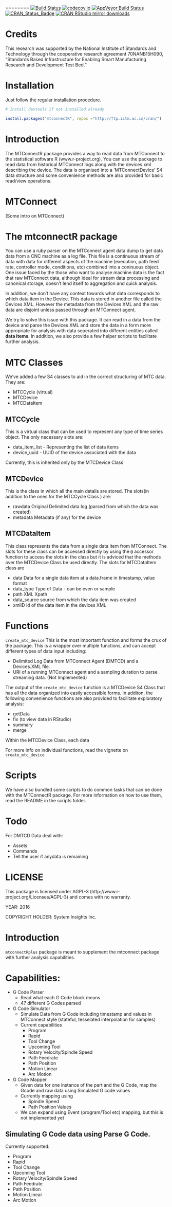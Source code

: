 ========
[![Build Status](https://travis-ci.org/systeminsights/mtconnectR.svg?branch=master)](https://travis-ci.org/systeminsights/mtconnectR)
[![codecov.io](https://codecov.io/github/systeminsights/mtconnectR/coverage.svg?branch=master)](https://codecov.io/github/systeminsights/mtconnectR?branch=master)
[![AppVeyor Build Status](https://ci.appveyor.com/api/projects/status/github/systeminsights/mtconnectR?branch=master&svg=true)](https://ci.appveyor.com/project/systeminsights/mtconnectR)
[![CRAN_Status_Badge](http://www.r-pkg.org/badges/version/mtconnectR)](http://cran.r-project.org/package=mtconnectR)
[![CRAN RStudio mirror downloads](http://cranlogs.r-pkg.org/badges/mtconnectR)](http://www.r-pkg.org/pkg/mtconnectR)

# Credits

This research was supported by the National Institute of Standards and Technology through the cooperative research agreement 70NANB15H090, “Standards Based Infrastructure for Enabling Smart Manufacturing Research and Development Test Bed.”

# Installation

Just follow the regular installation procedure.

```r
# Install devtools if not installed already

install.packages("mtconnectR", repos ="http://ftp.iitm.ac.in/cran/")

```

# Introduction

The MTConnectR package provides a way to read data from MTConnect to the statistical software R (www.r-project.org).  You can use the package to read data from historical MTConnect logs along with the devices.xml describing the device. The data is organised into a 'MTConnectDevice' S4 data structure and some convenience methods are also provided for basic read/view operations.

# MTConnect 
(Some intro on MTConnect)

# The mtconnectR package

You can use a ruby parser on the MTConnect agent data dump to get data data from a CNC machine as a log file. This file is a continuous stream of data with data for different aspects of the machine (execution, path feed rate, controller mode, conditions, etc) combined into a coninuous object. One issue faced by the those who want to analyse machine data is the fact that raw MTConnect data, although ideal for stream data processing and canonical storage, doesn't lend itself to aggregation and quick analysis. 

In addition, we don't have any context towards what data corresponds to which data item in the Device. This data is stored in another file called the Devices XML. However the metadata from the Devices XML and the raw data are disjoint unless passed through an MTConnect agent. 

We try to solve this issue with this package. It can read in a data from the device and parse the Devices XML and store the data in a form more appropriate for analysis with data seperated into different entities called **data items**. In addition, we also provide  a few helper scripts to facilitate further analysis. 

# MTC Classes

We've added a few S4 classes to aid in the correct structuring of MTC data. They are:

* MTCCycle (virtual)
* MTCDevice
* MTCDataItem

## MTCCycle

This is a virtual class that can be used to represent any type of time series object. The only necessary
slots are:

* data_item_list - Representing the list of data items
* device_uuid - UUID of the device associated with the data

Currently, this is inherited only by the MTCDevice Class

## MTCDevice

This is the class in which all the main details are stored. The slots(in addition to the ones for the MTCCycle Class ) are:

* rawdata Original Delimited data log (parsed from which the data was created)
* metadata Metadata (if any) for the device

## MTCDataItem

This class represents the data from a single data item from MTConnect. The slots for these class can be accessed
directly by using the `@` accessor function to access the slots in the class but it is adviced that the methods over the MTCDevice Class be used directly. The slots for MTCDataItem class are

* data Data for a single data item at a data.frame in timestamp, value format
* data_type Type of Data - can be even or sample
* path XML Xpath
* data_source source from which the data item was created
* xmlID id of the data item in the devices XML


# Functions

`create_mtc_device` This is the most important function and forms the crux of the package. This is a wrapper over multiple functions, and can accept different types of data input including:

* Delimited Log Data from MTConnect Agent (DMTCD) and a Devices.XML file.
* URI of a running MTConnect agent and a sampling duration to parse streaming data. (Not Implemented)

The output of the `create_mtc_device` function is a MTCDevice S4 Class that has all the data organized into easily accessible forms. In additon, the following convenience functions are also provided to facilitate exploratory analysis:

* getData
* fix (to view data in RStudio)
* summary
* merge

Within the MTCDevice Class, each data

For more info on individual functions, read the vignette on `create_mtc_device`

# Scripts

We have also bundled some scripts to do common tasks that can be done with the MTConnectR
package. For more information on how to use them, read the README in the scripts folder.

# Todo

For DMTCD Data deal with:

* Assets
* Commands
* Tell the user if anydata is remaining

# LICENSE

This package is licensed under AGPL-3 (http://www.r-project.org/Licenses/AGPL-3) and comes with no warranty.

YEAR: 2016

COPYRIGHT HOLDER: System Insights Inc.

# Introduction

`mtconnectRplus` package is meant to supplement the mtconnect package with further 
analysis capabilities. 

# Capabilities:

- G Code Parser
    - Read what each G Code block means
    - 47 different G Codes parsed
- G Code Simulator
    - Simulate Data from G Code including timestamp and values in MTConnect style (stateful, tesselated interpolation for samples)
    - Current capabilities
        - Program
        - Rapid
        - Tool Change
        - Upcoming Tool
        - Rotary Velocity/Spindle Speed
        - Path Feedrate
        - Path Position
        - Motion Linear
        - Arc Motion
- G Code Mapper
    - Given data for one instance of the part and the G Code, map the Gcode and raw data using Simulated G code values
    - Currently mapping using
        - Spindle Speed
        - Path Position Values
    - We can expand using Event (program/Tool etc) mapping, but this is not implemented yet


## Simulating G Code data using Parse G Code.

Currently supported:

- Program
- Rapid
- Tool Change
- Upcoming Tool
- Rotary Velocity/Spindle Speed
- Path Feedrate
- Path Position
- Motion Linear
- Arc Motion
